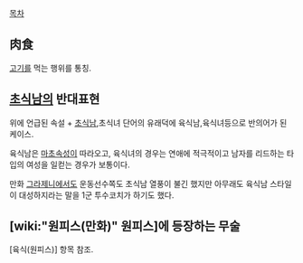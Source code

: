 [[목차]]

== 肉食 ==
[[고기]]를 먹는 행위를 통칭. 
== [[초식남]]의 반대표현 ==
위에 언급된 속설 + [[초식남]],초식녀 단어의 유래덕에 육식남,육식녀등으로 반의어가 된 케이스.

육식남은 [[마초]]속성이 따라오고, 육식녀의 경우는 연애에 적극적이고 남자를 리드하는 타입의 여성을 일컫는 경우가 보통이다.

만화 [[그라제니]]에서도 운동선수쪽도 초식남 열풍이 불긴 했지만 아무래도 육식남 스타일이 대성하지라는 말을 1군 투수코치가 하기도 했다.
== [wiki:"원피스(만화)" 원피스]에 등장하는 무술 ==
[육식(원피스)] 항목 참조.
